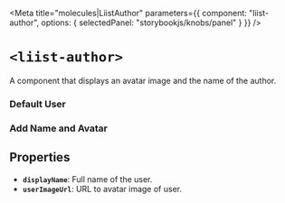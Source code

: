 
<Meta
  title="molecules|LiistAuthor"
  parameters={{
    component: "liist-author",
    options: { selectedPanel: "storybookjs/knobs/panel" }
  }}
/>

# `<liist-author>`

A component that displays an avatar image and the name of the author.

### Default User
<Preview>
  <liist-author></liist-author>
</Preview>

### Add Name and Avatar
<Preview>
  <liist-author
    displayName="Thomas S."
    userImageUrl="https://avatars0.githubusercontent.com/u/44790691?s=460&u=2a44ea33f69d6cf02bc659381a70ea4fedf62ffb&v=4"
  ></liist-author>
</Preview>

## Properties

- **`displayName`**: Full name of the user.
- **`userImageUrl`**: URL to avatar image of user.


